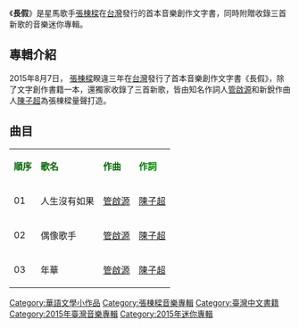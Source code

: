 {{unreferenced|time=2015-08-18T12:23:14+00:00}}
{{Album infobox 
|  Name        = 長假
|  Type        = EP
|  Artist      = [[張棟樑|張棟樑]] 
|  Cover       =  
|  Released    = 2015年8月7日
|  Recorded    = 
|  Genre       = [[華語流行音樂|華語流行音樂]]
|  Length      = 
|  Label       = 帕斯頓數位多媒體有限公司
|  Producer    = 
|  Reviews     =   
|  Last album  = 
|  This album  = '''長假'''<br/>（2015年）
|  Next album  = 
|}}

《'''長假'''》是星馬歌手[[張棟樑|張棟樑]]在[[台灣|台灣]]發行的首本音樂創作文字書，同時附贈收錄三首新歌的音樂迷你專輯。

==專輯介紹==
2015年8月7日， [[張棟樑|張棟樑]]睽違三年在[[台灣|台灣]]發行了首本音樂創作文字書《長假》，除了文字創作書籍一本，還獨家收錄了三首新歌，皆由知名作詞人[[管啟源|管啟源]]和新銳作曲人[[陳子超（音樂家）|陳子超]]為張棟樑量聲打造。 
==曲目==
{| class="wikitable"
|-
| <font color=darkgreen>'''順序'''</font> || <font color=darkgreen>'''歌名'''</font> || <font color=darkgreen>'''作曲'''</font> || <font color=green>'''作詞'''</font>  
|-
| 01 || 人生沒有如果 || [[管啟源|管啟源]] || [[陳子超（音樂家）|陳子超]]   
|-
| 02 || 偶像歌手 || [[管啟源|管啟源]] || [[陳子超（音樂家）|陳子超]]   
|-
| 03 || 年華 || [[管啟源|管啟源]] || [[陳子超（音樂家）|陳子超]]   
|}

{{張棟樑}}

[[Category:華語文學小作品|Category:華語文學小作品]]
[[Category:張棟樑音樂專輯|Category:張棟樑音樂專輯]]
[[Category:臺灣中文書籍|Category:臺灣中文書籍]]
[[Category:2015年臺灣音樂專輯|Category:2015年臺灣音樂專輯]]
[[Category:2015年迷你專輯|Category:2015年迷你專輯]]